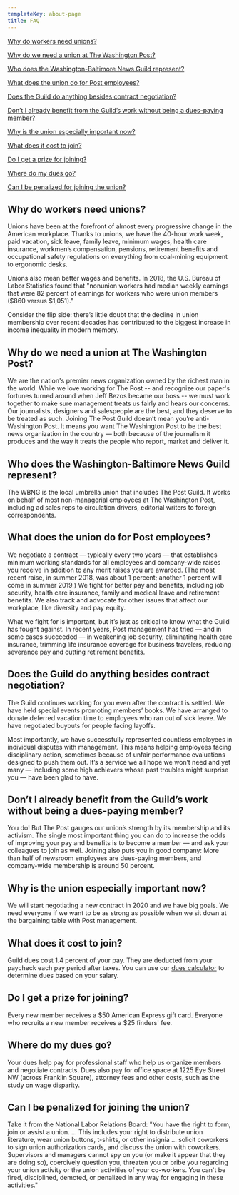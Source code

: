 ```yaml
---
templateKey: about-page
title: FAQ
---
```


[Why do workers need unions?](#why-a-union)

[Why do we need a union at The Washington Post?](#why-a-union-wapo)

[Who does the Washington-Baltimore News Guild represent?](#who-is-wbng)

[What does the union do for Post employees?](#what-does-the-union-do)

[Does the Guild do anything besides contract negotiation?](#what-else-does-the-union-do)

[Don’t I already benefit from the Guild’s work without being a dues-paying member?](#benefit-without-dues)

[Why is the union especially important now?](#why-now)

[What does it cost to join?](#cost)

[Do I get a prize for joining?](#prize)

[Where do my dues go?](#where-do-dues-go)

[Can I be penalized for joining the union?](#can-i-be-penalized)

<a id="why-a-union"></a>

## **Why do workers need unions?**

Unions have been at the forefront of almost every progressive change in the American workplace. Thanks to unions, we have the 40-hour work week, paid vacation, sick leave, family leave, minimum wages, health care insurance, workmen’s compensation, pensions, retirement benefits and occupational safety regulations on everything from coal-mining equipment to ergonomic desks.

Unions also mean better wages and benefits. In 2018, the U.S. Bureau of Labor Statistics found that "nonunion workers had median weekly earnings that were 82 percent of earnings for workers who were union members ($860 versus $1,051)."

Consider the flip side: there’s little doubt that the decline in union membership over recent decades has contributed to the biggest increase in income inequality in modern memory.

<a id="why-a-union-wapo"></a>

## Why do we need a union at The Washington Post?

We are the nation's premier news organization owned by the richest man in the world. While we love working for The Post -- and recognize our paper's fortunes turned around when Jeff Bezos became our boss -- we must work together to make sure management treats us fairly and hears our concerns. Our journalists, designers and salespeople are the best, and they deserve to be treated as such. Joining The Post Guild doesn’t mean you’re anti-Washington Post. It means you want The Washington Post to be the best news organization in the country — both because of the journalism it produces and the way it treats the people who report, market and deliver it.

<a id="who-is-wbng"></a>

## Who does the Washington-Baltimore News Guild represent?

The WBNG is the local umbrella union that includes The Post Guild. It works on behalf of most non-managerial employees at The Washington Post, including ad sales reps to circulation drivers, editorial writers to foreign correspondents.

<a id="what-does-the-union-do"></a>

## What does the union do for Post employees?

We negotiate a contract — typically every two years — that establishes minimum working standards for all employees and company-wide raises you receive in addition to any merit raises you are awarded. (The most recent raise, in summer 2018, was about 1 percent; another 1 percent will come in summer 2019.) We fight for better pay and benefits, including job security, health care insurance, family and medical leave and retirement benefits. We also track and advocate for other issues that affect our workplace, like diversity and pay equity.

What we fight for is important, but it’s just as critical to know what the Guild has fought against. In recent years, Post management has tried — and in some cases succeeded — in weakening job security, eliminating health care insurance, trimming life insurance coverage for business travelers, reducing severance pay and cutting retirement benefits.

<a id="what-else-does-the-union-do"></a>

## Does the Guild do anything besides contract negotiation?

The Guild continues working for you even after the contract is settled. We have held special events promoting members’ books. We have arranged to donate deferred vacation time to employees who ran out of sick leave. We have negotiated buyouts for people facing layoffs.

Most importantly, we have successfully represented countless employees in individual disputes with management. This means helping employees facing disciplinary action, sometimes because of unfair performance evaluations designed to push them out. It’s a service we all hope we won’t need and yet many — including some high achievers whose past troubles might surprise you — have been glad to have.

<a id="benefit-without-dues"></a>

## Don’t I already benefit from the Guild’s work without being a dues-paying member?

You do! But The Post gauges our union’s strength by its membership and its activism. The single most important thing you can do to increase the odds of improving your pay and benefits is to become a member — and ask your colleagues to join as well. Joining also puts you in good company: More than half of newsroom employees are dues-paying members, and company-wide membership is around 50 percent.

<a id="why-now"></a>

## Why is the union especially important now?

We will start negotiating a new contract in 2020 and we have big goals. We need everyone if we want to be as strong as possible when we sit down at the bargaining table with Post management.

<a id="cost"></a>

## What does it cost to join?

Guild dues cost 1.4 percent of your pay. They are deducted from your paycheck each pay period after taxes. You can use our [dues calculator](/dues) to determine dues based on your salary.

<a id="prize"></a>

## Do I get a prize for joining?

Every new member receives a $50 American Express gift card. Everyone who recruits a new member receives a $25 finders' fee.

<a id="where-do-dues-go"></a>

## Where do my dues go?

Your dues help pay for professional staff who help us organize members and negotiate contracts. Dues also pay for office space at 1225 Eye Street NW (across Franklin Square), attorney fees and other costs, such as the study on wage disparity.

<a id="can-i-be-penalized"></a>

## Can I be penalized for joining the union?

Take it from the National Labor Relations Board: "You have the right to form, join or assist a union. ... This includes your right to distribute union literature, wear union buttons, t-shirts, or other insignia ... solicit coworkers to sign union authorization cards, and discuss the union with coworkers. Supervisors and managers cannot spy on you (or make it appear that they are doing so), coercively question you, threaten you or bribe you regarding your union activity or the union activities of your co-workers. You can't be fired, disciplined, demoted, or penalized in any way for engaging in these activities."
